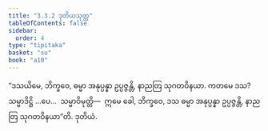 ```yaml
---
title: "3.3.2 ဒုတိယသုတ္တ"
tableOfContents: false
sidebar:
  order: 4
type: "tipitaka"
basket: "su"
book: "a10"
---
```



<DynamicBreadcrumb />

<Division number="124" book="a10">

<Paragraph number="1084" book="a10">
“ဒသယိမေ, ဘိက္ခဝေ, ဓမ္မာ အနုပ္ပန္နာ ဥပ္ပဇ္ဇန္တိ, နာညတြ သုဂတဝိနယာ. ကတမေ ဒသ? သမ္မာဒိဋ္ဌိ …ပေ…  သမ္မာဝိမုတ္တိ—  ဣမေ ခေါ, ဘိက္ခဝေ, ဒသ ဓမ္မာ အနုပ္ပန္နာ ဥပ္ပဇ္ဇန္တိ, နာညတြ သုဂတဝိနယာ”တိ.

</Paragraph>
</Division>

<Paragraph number="1085" type="center" book="a10">
ဒုတိယံ.
</Paragraph>